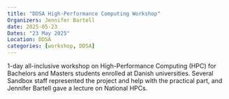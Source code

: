 ```yaml
---
title: "DDSA High-Performance Computing Workshop"
Organizers: Jennifer Bartell
date: 2025-05-23
Dates: "23 May 2025"
Location: DDSA
categories: [workshop, DDSA]
---
```


1-day all-inclusive workshop on High-Performance Computing (HPC) for Bachelors and Masters students enrolled at Danish universities. Several Sandbox staff represented the project and help with the practical part, and Jennifer Bartell gave a lecture on National HPCs. 